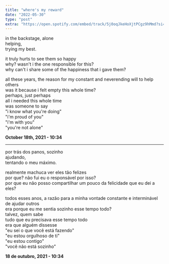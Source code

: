 ```yaml
---
title: "where's my reward"
date: "2022-05-30"
type: "post"
extra: "https://open.spotify.com/embed/track/5j0oqJkeHoXjtPCgz9hMmd?si=8666f4bba05346a0"
---
```


in the backstage, alone<br/>
helping,<br/>
trying my best.

it truly hurts to see them so happy<br/>
why? wasn't i the one responsible for this?<br/>
why can't i share some of the happiness that i gave them?

all these years, the reason for my constant and neverending will to help others<br/>
was it because i felt empty this whole time?<br/>
perhaps, just perhaps<br/>
all i needed this whole time<br/>
was someone to say<br/>
"i know what you're doing"<br/>
"i'm proud of you"<br/>
"i'm with you"<br/>
"you're not alone"

**October 18th, 2021 - 10:34**

---

por trás dos panos, sozinho<br/>
ajudando,<br/>
tentando o meu máximo.

realmente machuca ver eles tão felizes<br/>
por que? não fui eu o responsável por isso?<br/>
por que eu não posso compartilhar um pouco da felicidade que eu dei a eles?

todos esses anos, a razão para a minha vontade constante e interminável de ajudar outros<br/>
era porque eu me sentia sozinho esse tempo todo?<br/>
talvez, quem sabe<br/>
tudo que eu precisava esse tempo todo<br/>
era que alguém dissesse<br/>
"eu sei o que você está fazendo"<br/>
"eu estou orgulhoso de ti"<br/>
"eu estou contigo"<br/>
"você não está sozinho"

**18 de outubro, 2021 - 10:34**
